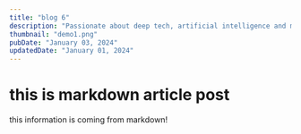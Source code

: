 ---
title: "blog 6"
description: "Passionate about deep tech, artificial intelligence and making the world a petter place.Passionate about deep tech, artificial intelligence and making the world a petter place."
thumbnail: "demo1.png"
pubDate: "January 03, 2024"
updatedDate: "January 01, 2024"
---

# this is markdown article post

this information is coming from markdown!

